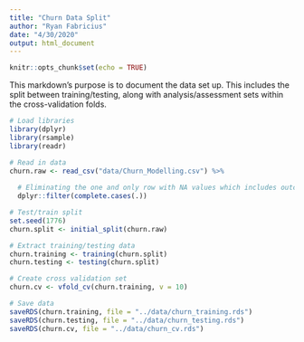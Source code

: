 ```yaml
---
title: "Churn Data Split"
author: "Ryan Fabricius"
date: "4/30/2020"
output: html_document
---
```


```r
knitr::opts_chunk$set(echo = TRUE)
```

This markdown's purpose is to document the data set up. This includes the split between training/testing, along with analysis/assessment sets within the cross-validation folds.

```r
# Load libraries
library(dplyr)
library(rsample)
library(readr)
```

```r
# Read in data
churn.raw <- read_csv("data/Churn_Modelling.csv") %>%
  
  # Eliminating the one and only row with NA values which includes outcome
  dplyr::filter(complete.cases(.))
```

```r
# Test/train split
set.seed(1776)
churn.split <- initial_split(churn.raw)

# Extract training/testing data
churn.training <- training(churn.split)
churn.testing <- testing(churn.split)

# Create cross validation set
churn.cv <- vfold_cv(churn.training, v = 10)
```

```r
# Save data
saveRDS(churn.training, file = "../data/churn_training.rds")
saveRDS(churn.testing, file = "../data/churn_testing.rds")
saveRDS(churn.cv, file = "../data/churn_cv.rds")
```












